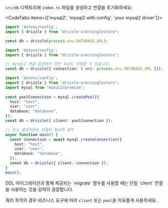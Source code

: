 

`src/db` 디렉토리에 `index.ts` 파일을 생성하고 연결을 초기화하세요:

<CodeTabs items={['mysql2', 'mysql2 with config', 'your mysql2 driver']}>
```typescript copy
import 'dotenv/config';
import { drizzle } from "drizzle-orm/singlestore";

const db = drizzle(process.env.DATABASE_URL);
```
```typescript copy
import 'dotenv/config';
import { drizzle } from "drizzle-orm/singlestore";

// mysql2 연결 옵션에서 어떤 속성도 지정할 수 있습니다.
const db = drizzle({ connection: { uri: process.env.DATABASE_URL }});
```
```typescript
import 'dotenv/config';
import { drizzle } from "drizzle-orm/singlestore";
import mysql from "mysql2/promise";
  
const poolConnection = mysql.createPool({
  host: "host",
  user: "user",
  database: "database",
});
const db = drizzle({ client: poolConnection });

// 또는 클라이언트 연결이 필요한 경우
async function main() {
  const connection = await mysql.createConnection({
    host: "host",
    user: "user",
    database: "database",
  });
  const db = drizzle({ client: connection });
}
main();
```
</CodeTabs>

<Callout type="warning" emoji="⚙️">
  DDL 마이그레이션과 함께 제공되는 `migrate` 함수를 사용할 때는 단일 `client` 연결을 사용하는 것을 강력히 권장합니다.

  쿼리 목적의 경우 비즈니스 요구에 따라 `client` 또는 `pool`을 자유롭게 사용하세요.
</Callout>




